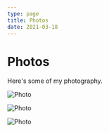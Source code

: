 ```yaml
---
type: page
title: Photos
date: 2021-03-18
---
```


# Photos

Here's some of my photography.


<Image
  src="/images/hammok.JPG"
  alt="Photo"
  width={1125}
  height={750}
  priority
  className="next-image"
/>


<Image
  src="/images/IMG_3312.JPG"
  alt="Photo"
  width={1125}
  height={750}
  priority
  className="next-image"
/>

<Image
  src="/images/old-army.png"
  alt="Photo"
  width={1125}
  height={750}
  priority
  className="next-image"
/>


